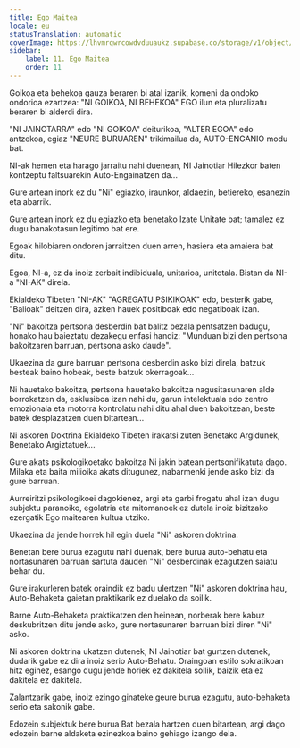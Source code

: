 ```yaml
---
title: Ego Maitea
locale: eu
statusTranslation: automatic
coverImage: https://lhvmrqwrcowdvduuaukz.supabase.co/storage/v1/object/public/strapi-uploads/small_cover-tratado-de-psicologia-revolucionaria.webp-5e15e1cec4e0ebebcde5d7fc7565d8fd.webp
sidebar:
    label: 11. Ego Maitea
    order: 11
---
```

Goikoa eta behekoa gauza beraren bi atal izanik, komeni da ondoko ondorioa ezartzea: "NI GOIKOA, NI BEHEKOA" EGO ilun eta pluralizatu beraren bi alderdi dira.

"NI JAINOTARRA" edo "NI GOIKOA" deiturikoa, "ALTER EGOA" edo antzekoa, egiaz "NEURE BURUAREN" trikimailua da, AUTO-ENGANIO modu bat.

NI-ak hemen eta harago jarraitu nahi duenean, NI Jainotiar Hilezkor baten kontzeptu faltsuarekin Auto-Engainatzen da...

Gure artean inork ez du "Ni" egiazko, iraunkor, aldaezin, betiereko, esanezin eta abarrik.

Gure artean inork ez du egiazko eta benetako Izate Unitate bat; tamalez ez dugu banakotasun legitimo bat ere.

Egoak hilobiaren ondoren jarraitzen duen arren, hasiera eta amaiera bat ditu.

Egoa, NI-a, ez da inoiz zerbait indibiduala, unitarioa, unitotala. Bistan da NI-a "NI-AK" direla.

Ekialdeko Tibeten "NI-AK" "AGREGATU PSIKIKOAK" edo, besterik gabe, "Balioak" deitzen dira, azken hauek positiboak edo negatiboak izan.

"Ni" bakoitza pertsona desberdin bat balitz bezala pentsatzen badugu, honako hau baieztatu dezakegu enfasi handiz: "Munduan bizi den pertsona bakoitzaren barruan, pertsona asko daude".

Ukaezina da gure barruan pertsona desberdin asko bizi direla, batzuk besteak baino hobeak, beste batzuk okerragoak...

Ni hauetako bakoitza, pertsona hauetako bakoitza nagusitasunaren alde borrokatzen da, esklusiboa izan nahi du, garun intelektuala edo zentro emozionala eta motorra kontrolatu nahi ditu ahal duen bakoitzean, beste batek desplazatzen duen bitartean...

Ni askoren Doktrina Ekialdeko Tibeten irakatsi zuten Benetako Argidunek, Benetako Argiztatuek...

Gure akats psikologikoetako bakoitza Ni jakin batean pertsonifikatuta dago. Milaka eta baita milioika akats ditugunez, nabarmenki jende asko bizi da gure barruan.

Aurreiritzi psikologikoei dagokienez, argi eta garbi frogatu ahal izan dugu subjektu paranoiko, egolatria eta mitomanoek ez dutela inoiz bizitzako ezergatik Ego maitearen kultua utziko.

Ukaezina da jende horrek hil egin duela "Ni" askoren doktrina.

Benetan bere burua ezagutu nahi duenak, bere burua auto-behatu eta nortasunaren barruan sartuta dauden "Ni" desberdinak ezagutzen saiatu behar du.

Gure irakurleren batek oraindik ez badu ulertzen "Ni" askoren doktrina hau, Auto-Behaketa gaietan praktikarik ez duelako da soilik.

Barne Auto-Behaketa praktikatzen den heinean, norberak bere kabuz deskubritzen ditu jende asko, gure nortasunaren barruan bizi diren "Ni" asko.

Ni askoren doktrina ukatzen dutenek, NI Jainotiar bat gurtzen dutenek, dudarik gabe ez dira inoiz serio Auto-Behatu. Oraingoan estilo sokratikoan hitz eginez, esango dugu jende horiek ez dakitela soilik, baizik eta ez dakitela ez dakitela.

Zalantzarik gabe, inoiz ezingo ginateke geure burua ezagutu, auto-behaketa serio eta sakonik gabe.

Edozein subjektuk bere burua Bat bezala hartzen duen bitartean, argi dago edozein barne aldaketa ezinezkoa baino gehiago izango dela.

